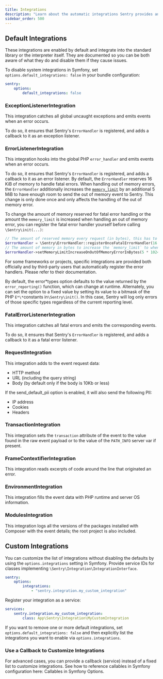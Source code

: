 ```yaml
---
title: Integrations
description: "Learn about the automatic integrations Sentry provides and how to configure them."
sidebar_order: 500
---
```


## Default Integrations

These integrations are enabled by default and integrate into the
standard library or the interpreter itself. They are documented so you can be both aware of what they do and disable them if they cause issues.

To disable system integrations in Symfony, set `options.default_integrations: false` in your bundle configuration:

```yaml {filename:config/packages/sentry.yaml}
sentry:
    options:
        default_integrations: false
```

### ExceptionListenerIntegration

This integration catches all global uncaught exceptions and emits events when an error occurs.

To do so, it ensures that Sentry's `ErrorHandler` is registered, and adds a callback to it as an exception listener.

### ErrorListenerIntegration

This integration hooks into the global PHP `error_handler` and emits events when an error occurs.

To do so, it ensures that Sentry's `ErrorHandler` is registered, and adds a callback to it as an error listener. By default, the `ErrorHandler` reserves 16 KiB of memory to handle fatal errors. When handling out of memory errors, the `ErrorHandler` additionally increases the [`memory_limit`](https://www.php.net/manual/en/ini.core.php#ini.memory-limit) by an additional 5 MiB to have enough room to send the out of memory event to Sentry. This change is only done once and only affects the handling of the out of memory error.

To change the amount of memory reserved for fatal error handling or the amount the `memory_limit` is increased when handling an out of memory error, you can register the fatal error handler yourself before calling `\Sentry\init(...)`:

```php
// The amount of reserved memory every request (in bytes), this has to be a positive integer amount of bytes. Defaults to 16 KiB
$errorHandler = \Sentry\ErrorHandler::registerOnceFatalErrorHandler(16 * 1024);
// The amount of memory in bytes to increase the `memory_limit` to when handling a out of memory error, can also be set to `null` to disable increasing the `memory_limit`. Defaults to 5 MiB
$errorHandler->setMemoryLimitIncreaseOnOutOfMemoryErrorInBytes(5 * 1024 * 1024);
```

For some frameworks or projects, specific integrations are provided both officially and by third-party users that automatically register the error handlers. Please refer to their documentation.

By default, the error*types option defaults to the value returned by the `error_reporting()` function, which can change at runtime. Alternately, you can set the option to a fixed value by setting its value to a bitmask of the PHP `E*\*`constants in`\Sentry\init()`. In this case, Sentry will log only errors of those specific types regardless of the current reporting level.

### FatalErrorListenerIntegration

This integration catches all fatal errors and emits the corresponding events.

To do so, it ensures that Sentry's `ErrorHandler` is registered, and adds a callback to it as a fatal error listener.

### RequestIntegration

This integration adds to the event request data:

- HTTP method
- URL (including the query string)
- Body (by default only if the body is 10Kb or less)

If the <PlatformLink to="/configuration/options/#send_default_pii">send_default_pii option</PlatformLink> is enabled, it will also send the following PII:

- IP address
- Cookies
- Headers

### TransactionIntegration

This integration sets the `transaction` attribute of the event to the value found in the raw event payload or to the value of the `PATH_INFO` server var if present.

### FrameContextifierIntegration

This integration reads excerpts of code around the line that originated an error.

### EnvironmentIntegration

This integration fills the event data with PHP runtime and server OS information.

### ModulesIntegration

This integration logs all the versions of the packages installed with Composer with the event details; the root project is also included.

## Custom Integrations

You can customize the list of integrations without disabling the defaults by using the `options.integrations` setting in Symfony. Provide service IDs for classes implementing `\Sentry\Integration\IntegrationInterface`.

```yaml {filename:config/packages/sentry.yaml}
sentry:
    options:
        integrations:
            - "sentry.integration.my_custom_integration"
```

Register your integration as a service:

```yaml {filename:config/services.yaml}
services:
    sentry.integration.my_custom_integration:
        class: App\Sentry\Integration\MyCustomIntegration
```

If you want to remove one or more default integrations, set `options.default_integrations: false` and then explicitly list the integrations you want to enable via `options.integrations`.

### Use a Callback to Customize Integrations

For advanced cases, you can provide a callback (service) instead of a fixed list to customize integrations. See how to reference callables in Symfony configuration here: <PlatformLink to="/platforms/php/guides/symfony/configuration/symfony-options/#callables">Callables in Symfony Options</PlatformLink>.
